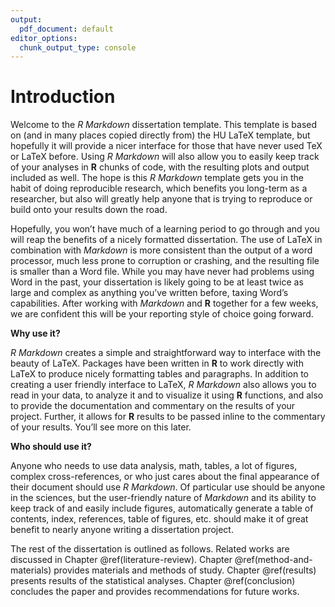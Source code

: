 ```yaml
---
output:
  pdf_document: default
editor_options:
  chunk_output_type: console
---
```


<!--
The {#introduction} text after the chapter declaration will allow us to link throughout the document back to the beginning of Chapter 1.
These labels will automatically be generated (if not specified) by changing the spaces to hyphens and capital letters to lowercase.
Look for the reference to this label at the beginning of Chapter 2.
-->

# Introduction {#introduction}

Welcome to the _R Markdown_ dissertation template.
This template is based on (and in many places copied directly from) the HU LaTeX template, but hopefully it will provide a nicer interface for those that have never used TeX or LaTeX before.
Using _R Markdown_ will also allow you to easily keep track of your analyses in **R** chunks of code, with the resulting plots and output included as well.
The hope is this _R Markdown_ template gets you in the habit of doing reproducible research, which benefits you long-term as a researcher, but also will greatly help anyone that is trying to reproduce or build onto your results down the road.

Hopefully, you won't have much of a learning period to go through and you will reap the benefits of a nicely formatted dissertation.
The use of LaTeX in combination with _Markdown_ is more consistent than the output of a word processor, much less prone to corruption or crashing, and the resulting file is smaller than a Word file.
While you may have never had problems using Word in the past, your dissertation is likely going to be at least twice as large and complex as anything you've written before, taxing Word's capabilities.
After working with _Markdown_ and **R** together for a few weeks, we are confident this will be your reporting style of choice going forward.

<!--  If you're still on the fence about using _R Markdown_, check out the resource for newbies available at <https://ismayc.github.io/rbasics-book/> .  -->

**Why use it?**

_R Markdown_ creates a simple and straightforward way to interface with the beauty of LaTeX.
Packages have been written in **R** to work directly with LaTeX to produce nicely formatting tables and paragraphs.
In addition to creating a user friendly interface to LaTeX, _R Markdown_ also allows you to read in your data, to analyze it and to visualize it using **R** functions, and also to provide the documentation and commentary on the results of your project.
Further, it allows for **R** results to be passed inline to the commentary of your results.
You'll see more on this later.  

<!--  Having your code and commentary all together in one place has a plethora of benefits! -->

**Who should use it?**

Anyone who needs to use data analysis, math, tables, a lot of figures, complex cross-references, or who just cares about the final appearance of their document should use _R Markdown_.
Of particular use should be anyone in the sciences, but the user-friendly nature of _Markdown_ and its ability to keep track of and easily include figures, automatically generate a table of contents, index, references, table of figures, etc. should make it of great benefit to nearly anyone writing a dissertation project.

The rest of the dissertation is outlined as follows.
Related works are discussed in Chapter \@ref(literature-review).
Chapter \@ref(method-and-materials) provides materials and methods of study.
Chapter \@ref(results) presents results of the statistical analyses.
Chapter \@ref(conclusion) concludes the paper and provides recommendations for future works. 
